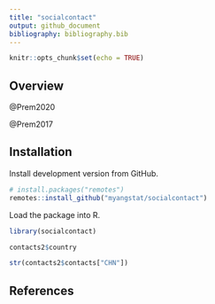 ```yaml
---
title: "socialcontact"
output: github_document
bibliography: bibliography.bib
---
```


```r
knitr::opts_chunk$set(echo = TRUE)
```

## Overview

@Prem2020

@Prem2017

## Installation

Install development version from GitHub.

```r
# install.packages("remotes")
remotes::install_github("myangstat/socialcontact")
```

Load the package into R.

```r
library(socialcontact)
```

```r
contacts2$country
```

```r
str(contacts2$contacts["CHN"])
```

## References
